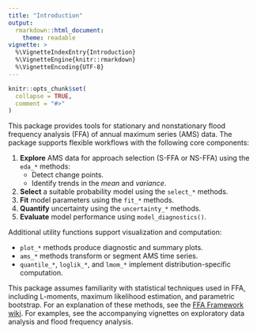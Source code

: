 ```yaml
---
title: "Introduction"
output: 
  rmarkdown::html_document:
    theme: readable
vignette: >
  %\VignetteIndexEntry{Introduction}
  %\VignetteEngine{knitr::rmarkdown}
  %\VignetteEncoding{UTF-8}
---
```


```r
knitr::opts_chunk$set(
  collapse = TRUE,
  comment = "#>"
)
```

This package provides tools for stationary and nonstationary flood frequency analysis (FFA) of annual maximum series (AMS) data.
The package supports flexible workflows with the following core components:

1. **Explore** AMS data for approach selection (S-FFA or NS-FFA) using the `eda_*` methods:
	- Detect change points.
	- Identify trends in the *mean* and *variance*.
2. **Select** a suitable probability model using the `select_* ` methods.
3. **Fit** model parameters using the `fit_*` methods.
4. **Quantify** uncertainty using the `uncertainty_*` methods.
5. **Evaluate** model performance using `model_diagnostics()`.

Additional utility functions support visualization and computation:

- `plot_*` methods produce diagnostic and summary plots.
- `ams_*` methods transform or segment AMS time series.
- `quantile_*`, `loglik_*`, and `lmom_*` implement distribution-specific computation.

This package assumes familiarity with statistical techniques used in FFA, including L-moments, maximum likelihood estimation, and parametric bootstrap.
For an explanation of these methods, see the [FFA Framework wiki](https://rileywheadon.github.io/ffa-docs/).
For examples, see the accompanying vignettes on exploratory data analysis and flood frequency analysis.
